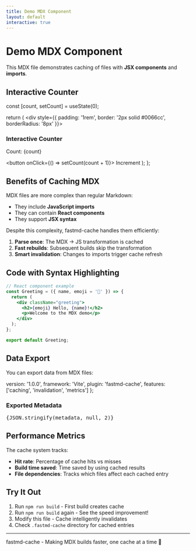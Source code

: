 ```yaml
---
title: Demo MDX Component
layout: default
interactive: true
---
```



# Demo MDX Component

This MDX file demonstrates caching of files with **JSX components** and **imports**.

## Interactive Counter

  const [count, setCount] = useState(0);
  
  return (
    <div style={{ padding: '1rem', border: '2px solid #0066cc', borderRadius: '8px' }}>
      <h3>Interactive Counter</h3>
      <p>Count: {count}</p>
      <button onClick={() => setCount(count + 1)}>
        Increment
      </button>
    </div>
  );
};

<Counter />

## Benefits of Caching MDX

MDX files are more complex than regular Markdown:
- They include **JavaScript imports**
- They can contain **React components**
- They support **JSX syntax**

Despite this complexity, fastmd-cache handles them efficiently:

1. **Parse once**: The MDX → JS transformation is cached
2. **Fast rebuilds**: Subsequent builds skip the transformation
3. **Smart invalidation**: Changes to imports trigger cache refresh

## Code with Syntax Highlighting

```jsx
// React component example
const Greeting = ({ name, emoji = '👋' }) => {
  return (
    <div className="greeting">
      <h2>{emoji} Hello, {name}!</h2>
      <p>Welcome to the MDX demo</p>
    </div>
  );
};

export default Greeting;
```

## Data Export

You can export data from MDX files:

  version: '1.0.0',
  framework: 'Vite',
  plugin: 'fastmd-cache',
  features: ['caching', 'invalidation', 'metrics']
};

<div style={{ background: '#f0f0f0', padding: '1rem', borderRadius: '4px' }}>
  <h3>Exported Metadata</h3>
  <pre>{JSON.stringify(metadata, null, 2)}</pre>
</div>

## Performance Metrics

The cache system tracks:
- **Hit rate**: Percentage of cache hits vs misses
- **Build time saved**: Time saved by using cached results
- **File dependencies**: Tracks which files affect each cached entry

## Try It Out

1. Run `npm run build` - First build creates cache
2. Run `npm run build` again - See the speed improvement!
3. Modify this file - Cache intelligently invalidates
4. Check `.fastmd-cache` directory for cached entries

---

<footer style={{ marginTop: '2rem', padding: '1rem', background: '#333', color: '#fff' }}>
  <p>fastmd-cache - Making MDX builds faster, one cache at a time 🚀</p>
</footer>